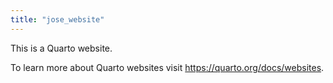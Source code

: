 ```yaml
---
title: "jose_website"
---
```


This is a Quarto website.

To learn more about Quarto websites visit <https://quarto.org/docs/websites>.
